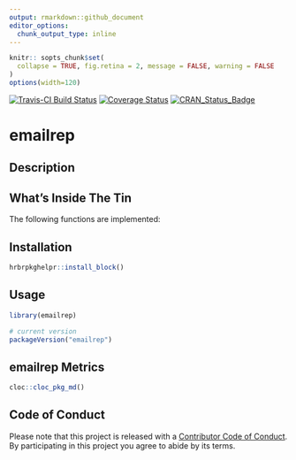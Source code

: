 ```yaml
---
output: rmarkdown::github_document
editor_options: 
  chunk_output_type: inline
---
```

```r
knitr:: sopts_chunk$set(
  collapse = TRUE, fig.retina = 2, message = FALSE, warning = FALSE
)
options(width=120)
```

[![Travis-CI Build Status](https://travis-ci.org/hrbrmstr/emailrep.svg?branch=master)](https://travis-ci.org/hrbrmstr/emailrep) 
[![Coverage Status](https://codecov.io/gh/hrbrmstr/emailrep/branch/master/graph/badge.svg)](https://codecov.io/gh/hrbrmstr/emailrep)
[![CRAN_Status_Badge](https://www.r-pkg.org/badges/version/emailrep)](https://cran.r-project.org/package=emailrep)

# emailrep

## Description

## What's Inside The Tin

The following functions are implemented:

## Installation

```r
hrbrpkghelpr::install_block()
```

## Usage

```r
library(emailrep)

# current version
packageVersion("emailrep")

```

## emailrep Metrics

```r
cloc::cloc_pkg_md()
```

## Code of Conduct

Please note that this project is released with a [Contributor Code of Conduct](CONDUCT.md). 
By participating in this project you agree to abide by its terms.
